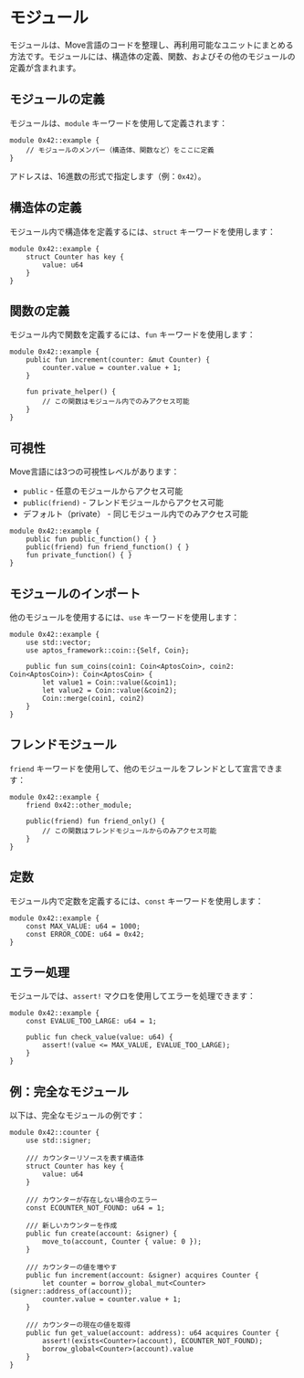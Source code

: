 # モジュール

モジュールは、Move言語のコードを整理し、再利用可能なユニットにまとめる方法です。モジュールには、構造体の定義、関数、およびその他のモジュールの定義が含まれます。

## モジュールの定義

モジュールは、`module` キーワードを使用して定義されます：

```move
module 0x42::example {
    // モジュールのメンバー（構造体、関数など）をここに定義
}
```

アドレスは、16進数の形式で指定します（例：`0x42`）。

## 構造体の定義

モジュール内で構造体を定義するには、`struct` キーワードを使用します：

```move
module 0x42::example {
    struct Counter has key {
        value: u64
    }
}
```

## 関数の定義

モジュール内で関数を定義するには、`fun` キーワードを使用します：

```move
module 0x42::example {
    public fun increment(counter: &mut Counter) {
        counter.value = counter.value + 1;
    }

    fun private_helper() {
        // この関数はモジュール内でのみアクセス可能
    }
}
```

## 可視性

Move言語には3つの可視性レベルがあります：

- `public` - 任意のモジュールからアクセス可能
- `public(friend)` - フレンドモジュールからアクセス可能
- デフォルト（private） - 同じモジュール内でのみアクセス可能

```move
module 0x42::example {
    public fun public_function() { }
    public(friend) fun friend_function() { }
    fun private_function() { }
}
```

## モジュールのインポート

他のモジュールを使用するには、`use` キーワードを使用します：

```move
module 0x42::example {
    use std::vector;
    use aptos_framework::coin::{Self, Coin};

    public fun sum_coins(coin1: Coin<AptosCoin>, coin2: Coin<AptosCoin>): Coin<AptosCoin> {
        let value1 = Coin::value(&coin1);
        let value2 = Coin::value(&coin2);
        Coin::merge(coin1, coin2)
    }
}
```

## フレンドモジュール

`friend` キーワードを使用して、他のモジュールをフレンドとして宣言できます：

```move
module 0x42::example {
    friend 0x42::other_module;

    public(friend) fun friend_only() {
        // この関数はフレンドモジュールからのみアクセス可能
    }
}
```

## 定数

モジュール内で定数を定義するには、`const` キーワードを使用します：

```move
module 0x42::example {
    const MAX_VALUE: u64 = 1000;
    const ERROR_CODE: u64 = 0x42;
}
```

## エラー処理

モジュールでは、`assert!` マクロを使用してエラーを処理できます：

```move
module 0x42::example {
    const EVALUE_TOO_LARGE: u64 = 1;

    public fun check_value(value: u64) {
        assert!(value <= MAX_VALUE, EVALUE_TOO_LARGE);
    }
}
```

## 例：完全なモジュール

以下は、完全なモジュールの例です：

```move
module 0x42::counter {
    use std::signer;
    
    /// カウンターリソースを表す構造体
    struct Counter has key {
        value: u64
    }

    /// カウンターが存在しない場合のエラー
    const ECOUNTER_NOT_FOUND: u64 = 1;
    
    /// 新しいカウンターを作成
    public fun create(account: &signer) {
        move_to(account, Counter { value: 0 });
    }
    
    /// カウンターの値を増やす
    public fun increment(account: &signer) acquires Counter {
        let counter = borrow_global_mut<Counter>(signer::address_of(account));
        counter.value = counter.value + 1;
    }
    
    /// カウンターの現在の値を取得
    public fun get_value(account: address): u64 acquires Counter {
        assert!(exists<Counter>(account), ECOUNTER_NOT_FOUND);
        borrow_global<Counter>(account).value
    }
}
``` 